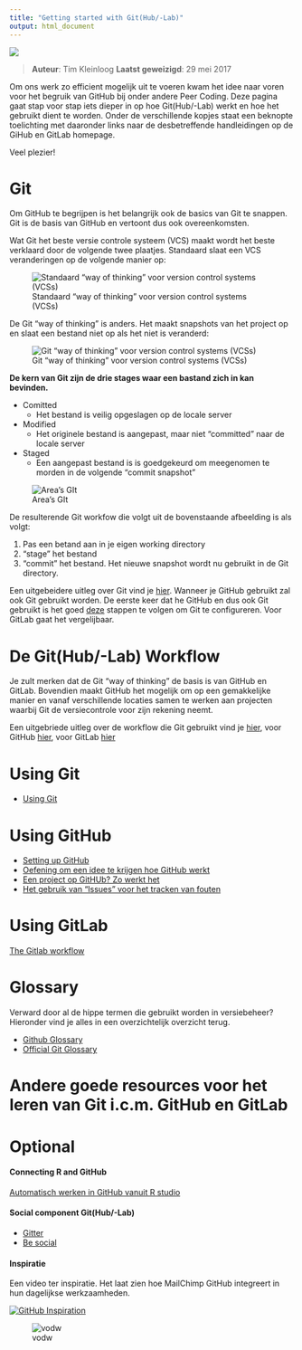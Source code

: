 ```yaml
---
title: "Getting started with Git(Hub/-Lab)"
output: html_document
---
```


![](afbeelding/vodw1a.png)

> **Auteur**: Tim Kleinloog
> **Laatst geweizigd**: 29 mei 2017

Om ons werk zo efficient mogelijk uit te voeren kwam het idee naar voren voor het begruik van GitHub bij onder andere Peer Coding.
Deze pagina gaat stap voor stap iets dieper in op hoe Git(Hub/-Lab) werkt en hoe het gebruikt dient te worden. Onder de verschillende kopjes staat een beknopte toelichting met daaronder links naar de desbetreffende handleidingen op de GiHub en GitLab homepage.

Veel plezier!

# Git
Om GitHub te begrijpen is het belangrijk ook de basics van Git te snappen. Git is de basis van GitHub en vertoont dus ook overeenkomsten.

Wat Git het beste versie controle systeem (VCS) maakt wordt het beste verklaard door de volgende twee plaatjes.
Standaard slaat een VCS veranderingen op de volgende manier op:


![Standaard "way of thinking" voor version control systems (VCSs)](https://git-scm.com/book/en/v2/book/01-introduction/images/deltas.png)

De Git "way of thinking" is anders. Het maakt snapshots van het project op en slaat een bestand niet op als het niet is veranderd:


![Git "way of thinking" voor version control systems (VCSs)](https://git-scm.com/book/en/v2/book/01-introduction/images/snapshots.png)

**De kern van Git zijn de drie stages waar een bastand zich in kan bevinden.**
  
  * Comitted
    * Het bestand is veilig opgeslagen op de locale server
  * Modified 
    * Het originele bestand is aangepast, maar niet "committed" naar de locale server
  * Staged
    * Een aangepast bestand is is goedgekeurd om meegenomen te morden in de volgende "commit snapshot"

![Area's GIt](https://git-scm.com/book/en/v2/book/01-introduction/images/areas.png)

De resulterende Git workfow die volgt uit de bovenstaande afbeelding is als volgt:

  1. Pas een betand aan in je eigen working directory
  2. "stage" het bestand 
  3. "commit" het bestand. Het nieuwe snapshot wordt nu gebruikt in de Git directory.

Een uitgebeidere uitleg over Git vind je [hier](https://git-scm.com/book/en/v2/Getting-Started-Git-Basics).
Wanneer je GitHub gebruikt zal ook Git gebruikt worden. De eerste keer dat he GitHub en dus ook Git gebruikt is het goed [deze](https://help.github.com/articles/set-up-git/) stappen te volgen om Git te configureren. Voor GitLab gaat het vergelijbaar.

# De Git(Hub/-Lab) Workflow

Je zult merken dat de Git "way of thinking" de basis is van GitHub en GitLab. Bovendien maakt GitHub het mogelijk om op een gemakkelijke manier en vanaf verschillende locaties samen te werken aan projecten waarbij Git de versiecontrole voor zijn rekening neemt.

Een uitgebriede uitleg over de workflow die Git gebruikt vind je [hier](https://www.atlassian.com/git/tutorials/what-is-version-control), voor GitHub [hier](https://guides.github.com/introduction/flow/), voor GitLab [hier](https://docs.gitlab.com/ee/workflow/gitlab_flow.html)

# Using Git
* [Using Git](https://www.atlassian.com/git/tutorials/what-is-version-control)

# Using GitHub
* [Setting up GitHub](https://help.github.com/articles/set-up-git/)
* [Oefening om een idee te krijgen hoe GitHub werkt](https://guides.github.com/activities/hello-world/)
* [Een project op GitHUb? Zo werkt het](https://guides.github.com/introduction/getting-your-project-on-github/)
* [Het gebruik van "Issues" voor het tracken van fouten](https://guides.github.com/features/issues/)

# Using GitLab
[The Gitlab workflow](https://docs.gitlab.com/ee/workflow/gitlab_flow.html)




# Glossary
Verward door al de hippe termen die gebruikt worden in versiebeheer? Hieronder vind je alles in een overzichtelijk overzicht terug.

* [Github Glossary](https://help.github.com/articles/github-glossary/)
* [Official Git Glossary](https://www.kernel.org/pub/software/scm/git/docs/gitglossary.html)


# Andere goede resources voor het leren van Git i.c.m. GitHub en GitLab


# Optional
#### Connecting R and GitHub
[Automatisch werken in GitHub vanuit R studio](http://www.r-bloggers.com/rstudio-and-github/)

#### Social component Git(Hub/-Lab)

* [Gitter](https://gitter.im/VODW-DS)
* [Be social](https://help.github.com/articles/be-social/)

#### Inspiratie
Een video ter inspiratie. Het laat zien hoe MailChimp GitHub integreert in hun dagelijkse werkzaamheden.

[![GitHub Inspiration](http://img.youtube.com/vi/OeBZUW-9i0M/0.jpg)](https://www.youtube.com/watch?v=OeBZUW-9i0M-Y "GitHub Insiration")


![vodw](afbeelding/vodw2.png)


